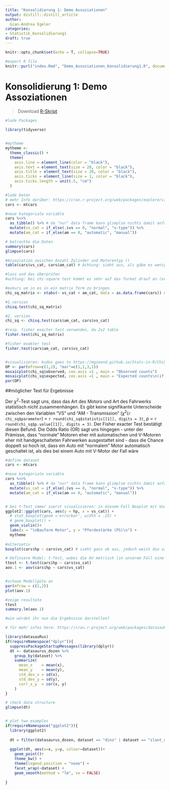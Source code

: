 ```yaml
---
title: "Konsolidierung 1: Demo Assoziationen"
output: distill::distill_article
author:
  Gian-Andrea Egeler
categories:
- Statistik_Konsolidierung1
draft: true
---
```


```r
knitr::opts_chunk$set(echo = T, collapse=TRUE)

#export R file
knitr::purl("index.Rmd", "Demo_Assoziationen_Konsolidierung1.R", documentation = 0)

```


# Konsolidierung 1: Demo Assoziationen

>Download [R-Skript](Demo_Assoziationen_Konsolidierung1.R)



```r
#lade Packages

library(tidyverse)


#mytheme
mytheme <- 
  theme_classic() + 
  theme(
    axis.line = element_line(color = "black"), 
    axis.text = element_text(size = 20, color = "black"), 
    axis.title = element_text(size = 20, color = "black"), 
    axis.ticks = element_line(size = 1, color = "black"), 
    axis.ticks.length = unit(.5, "cm")
  )


```


```r
#lade Daten
# mehr Info darüber: https://cran.r-project.org/web/packages/explore/vignettes/explore_mtcars.html
cars <- mtcars

#neue kategoriale variable
cars %<>% 
  as_tibble() %>% # da "nur" data frame kann glimplse nichts damit anfangen 
  mutate(vs_cat = if_else(.$vs == 0, "normal", "v-type")) %>% 
  mutate(am_cat = if_else(am == 0, "automatic", "manual"))

# betrachte die Daten
summary(cars)
glimpse(cars)

#Assoziation zwischen Anzahl Zylinder und Motorentyp ()
table(cars$vs_cat, cars$am_cat) # Achtung: sieht aus, als gäbe es weniger V-Motoren bei den handgeschalteten Autos

#lass und das überprüfen
#achtung: bei chi-square test kommt es sehr auf das format drauf an (er erwartet entweder vektoren oder eine matrix!)

#exkurs um in es in ein matrix form zu bringen
chi_sq_matrix <- xtabs(~ vs_cat + am_cat, data = as.data.frame(cars)) # in diesem Spezialfall haben wir keine Kriteriumsvariable

#1.version
chisq.test(chi_sq_matrix)

#2. version
chi_sq <- chisq.test(cars$am_cat, cars$vs_cat)

#resp. fisher exacter test verwenden, da 2x2 table
fisher.test(chi_sq_matrix)

#fisher exakter test
fisher.test(cars$am_cat, cars$vs_cat)


#visualisieren: kudos goes to https://mgimond.github.io/Stats-in-R/ChiSquare_test.html#3_two_factor_classification
OP <- par(mfrow=c(1,2), "mar"=c(1,1,3,1))
mosaicplot(chi_sq$observed, cex.axis =1 , main = "Observed counts")
mosaicplot(chi_sq$expected, cex.axis =1 , main = "Expected counts\n(if class had no influence)")
par(OP)


```

##möglicher Text für Ergebnisse

Der $\chi^2$-Test sagt uns, dass das Art des Motors und Art des Fahrwerks statistisch nicht zusammenhängen. Es gibt keine signifikante Unterscheide zwischen den Variablen "VS" und "AM - Transmission" ($\chi^2$(`r chi_sq$parameter`) = `r round(chi_sq$statistic[[1]], digits = 3)`, *p* = `r round(chi_sq$p.value[[1]], digits = 3)`. Der Fisher exacter Test bestätigt diesen Befund.
Die Odds Ratio (OR) sagt uns hingegen - unter der Prämisse, dass "normale" Motoren eher mit automatischen und V-Motoren eher mit handgeschalteten Fahrwerken ausgestattet sind - dass die Chance doppelt so hoch ist, dass ein Auto mit "normalem" Motor automatisch geschaltet ist, als dies bei einem Auto mit V-Motor der Fall wäre



```r
#define dataset
cars <- mtcars

#neue kategoriale variable
cars %<>% 
  as_tibble() %>% # da "nur" data frame kann glimplse nichts damit anfangen 
  mutate(vs_cat = if_else(.$vs == 0, "normal", "v-type")) %>% 
  mutate(am_cat = if_else(am == 0, "automatic", "manual"))


# bei t-Test immer zuerst visualisieren: in diesem Fall Boxplot mit Variablen Getriebe (v- vs. s-motor) und Anzahl Pferdestärke
ggplot2::ggplot(cars, aes(y = hp, x = vs_cat)) +
  # stat_boxplot(geom ='errorbar', width = .25) +
  # geom_boxplot() +
  geom_violin()+
  labs(x = "\nBauform Motor", y = "Pferdestärke (PS)\n") +
  mytheme
  
#alternativ     
boxplot(cars$hp ~ cars$vs_cat) # sieht ganz ok aus, jedoch weist die variable "normale Motoren" deutlich eine grössere Streuung aus -> siehe aov.1 und deren Modelgüte-Plots

# Definiere Model: t-Test, wobei die AV metrisch (in unserem Fall eine Zählvariable) sein muss
ttest <- t.test(cars$hp ~ cars$vs_cat)
aov.1 <- aov(cars$hp ~ cars$vs_cat)


#schaue Modellgüte an
par(mfrow = c(2,2))
plot(aov.1)

#zeige resultate
ttest
summary.lm(aov.1)

#wie würdet ihr nun die Ergebnisse darstellen?

```


```r
# für mehr infos here: https://cran.r-project.org/web/packages/datasauRus/vignettes/Datasaurus.html

library(datasauRus)
if(requireNamespace("dplyr")){
  suppressPackageStartupMessages(library(dplyr))
  dt <- datasaurus_dozen %>% 
    group_by(dataset) %>% 
    summarize(
      mean_x    = mean(x),
      mean_y    = mean(y),
      std_dev_x = sd(x),
      std_dev_y = sd(y),
      corr_x_y  = cor(x, y)
    )
}

# check data structure
glimpse(dt)


# plot two examples  
if(requireNamespace("ggplot2")){
  library(ggplot2)
  
  dt = filter(datasaurus_dozen, dataset == "dino" | dataset == "slant_up")
  
  ggplot(dt, aes(x=x, y=y, colour=dataset))+
    geom_point()+
    theme_bw() +
    theme(legend.position = "none") +
    facet_wrap(~dataset) +
    geom_smooth(method = "lm", se = FALSE)
  
}

```





